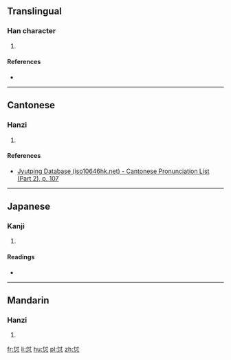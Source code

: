 ==Translingual==

===Han character===
{{Han char|rn=61|rad=心|as=05|sn=9|four=2433<sub>0</sub>|canj=人戈心 (OIP), X人戈心 (XOIP)|ids=⿱[[付]][[心]]}}

# {{defn|Han|sort=心05}}

====References====
* {{Han ref|kx=0381.200|dkj=10474|dj=0710.050|hdz=42280.120|uh=6024|ud=24612|bh=CECD|bd=52941}}

----

==Cantonese==

===Hanzi===
{{yue-hanzi|jyut=[[fu1]]|y=fu1}}

# {{defn|lang=yue|sort=心05}}

====References====
* [http://www.iso10646hk.net/jp/document/download.jsp Jyutping Database (iso10646hk.net) - Cantonese Pronunciation List (Part 2), p. 107]

----

==Japanese==

===Kanji===
{{ja-kanji|grade=|rs=心05}}

# {{defn|lang=ja|sort=心05}}

====Readings====
* {{ja-readings|on=[[ふ]] (fu)|kun=[[おもう]] (omou), [[よろこぶ]] (yorokobu)}}

----

==Mandarin==

===Hanzi===
{{cmn-hanzi|pin=[[fū]] ([[fu1]])|wg=fu<sup>1</sup>}}

# {{defn|lang=cmn|sort=心05}}

[[fr:怤]]
[[li:怤]]
[[hu:怤]]
[[pl:怤]]
[[zh:怤]]